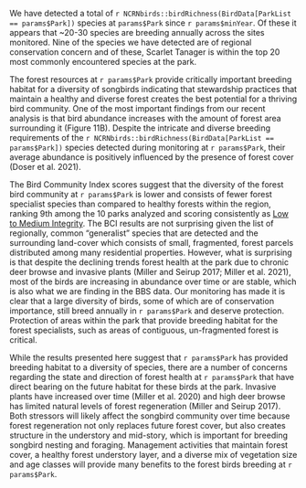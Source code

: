 We have detected a total of `r NCRNbirds::birdRichness(BirdData[ParkList == params$Park])` species at `params$Park` since `r params$minYear`. Of these it appears that ~20-30 species are breeding annually across the sites monitored. Nine of the species we have detected are of regional conservation concern and of these, Scarlet Tanager is within the top 20 most commonly encountered species at the park.

The forest resources at `r params$Park` provide critically important breeding habitat for a diversity of songbirds indicating that stewardship practices that maintain a healthy and diverse forest creates the best potential for a thriving bird community. One of the most important findings from our recent analysis is that bird abundance increases with the amount of forest area surrounding it (Figure 11B). Despite the intricate and diverse breeding requirements of the `r NCRNbirds::birdRichness(BirdData[ParkList == params$Park])` species detected during monitoring at `r params$Park`, their average abundance is positively influenced by the presence of forest cover (Doser et al. 2021).

The Bird Community Index scores suggest that the diversity of the forest bird community at `r params$Park` is lower and consists of fewer forest specialist species than compared to healthy forests within the region, ranking 9th among the 10 parks analyzed and scoring consistently as <ins>Low to Medium Integrity</ins>. The BCI results are not surprising given the list of regionally, common "generalist" species that are detected and the surrounding land-cover which consists of small, fragmented, forest parcels distributed among many residential properties. However, what is surprising is that despite the declining trends forest health at the park due to chronic deer browse and invasive plants (Miller and Seirup 2017; Miller et al. 2021), most of the birds are increasing in abundance over time or are stable, which is also what we are finding in the BBS data. Our monitoring has made it is clear that a large diversity of birds, some of which are of conservation importance,  still breed annually in `r params$Park` and deserve protection. Protection of areas within the park that provide breeding habitat for the forest specialists, such as areas of contiguous, un-fragmented forest is critical. 

While the results presented here suggest that `r params$Park` has provided breeding habitat to a diversity of species, there are a number of concerns regarding the state and direction of forest health at `r params$Park` that have direct bearing on the future habitat for these birds at the park. Invasive plants have increased over time (Miller et al. 2020) and high deer browse has limited natural levels of forest regeneration (Miller and Seirup 2017). Both stressors will likely affect the songbird community over time because forest regeneration not only replaces future forest cover, but also creates structure in the understory and mid-story, which is important for breeding songbird nesting and foraging. Management activities that maintain forest cover, a healthy forest understory layer, and a diverse mix of vegetation size and age classes will provide many benefits to the forest birds breeding at `r params$Park`.